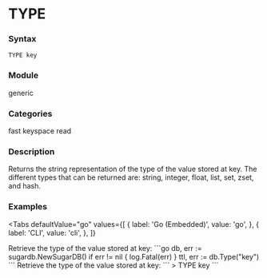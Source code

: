 
# TYPE

### Syntax
```
TYPE key
```

### Module
<span className="acl-category">generic</span>

### Categories 
<span className="acl-category">fast</span>
<span className="acl-category">keyspace</span>
<span className="acl-category">read</span>

### Description 
Returns the string representation of the type of the value stored at key.
The different types that can be returned are: string, integer, float, list, set, zset, and hash.

### Examples

<Tabs
  defaultValue="go"
  values={[
    { label: 'Go (Embedded)', value: 'go', },
    { label: 'CLI', value: 'cli', },
  ]}
>
  <TabItem value="go">
    Retrieve the type of the value stored at key:
    ```go
    db, err := sugardb.NewSugarDB()
    if err != nil {
      log.Fatal(err)
    }
    ttl, err := db.Type("key")
    ```
  </TabItem>
  <TabItem value="cli">
    Retrieve the type of the value stored at key:
    ```
    > TYPE key
    ```
  </TabItem>
</Tabs>
